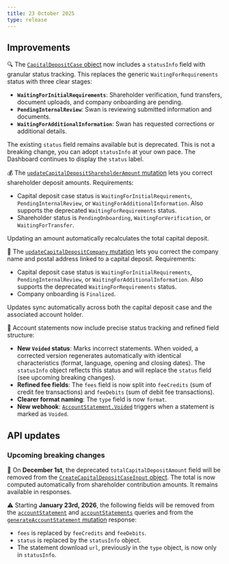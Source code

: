 ```yaml
---
title: 23 October 2025
type: release
---
```


## Improvements

🔍 The [`CapitalDepositCase` object](https://api-reference.swan.io/objects/capital-deposit-case/) now includes a `statusInfo` field with granular status tracking. This replaces the generic `WaitingForRequirements` status with three clear stages:

- **`WaitingForInitialRequirements`**: Shareholder verification, fund transfers, document uploads, and company onboarding are pending.
- **`PendingInternalReview`**: Swan is reviewing submitted information and documents.
- **`WaitingForAdditionalInformation`**: Swan has requested corrections or additional details.

The existing `status` field remains available but is deprecated. This is not a breaking change, you can adopt `statusInfo` at your own pace. The Dashboard continues to display the `status` label.

💰 The [`updateCapitalDepositShareholderAmount` mutation](https://api-reference.swan.io/mutations/update-capital-deposit-shareholder-amount/) lets you correct shareholder deposit amounts. Requirements:

- Capital deposit case status is `WaitingForInitialRequirements`, `PendingInternalReview`, or `WaitingForAdditionalInformation`. Also supports the deprecated `WaitingForRequirements` status.
- Shareholder status is `PendingOnboarding`, `WaitingForVerification`, or `WaitingForTransfer`.

Updating an amount automatically recalculates the total capital deposit.

🏬 The [`updateCapitalDepositCompany` mutation](https://api-reference.swan.io/mutations/update-capital-deposit-company/) lets you correct the company name and postal address linked to a capital deposit. Requirements:

- Capital deposit case status is `WaitingForInitialRequirements`, `PendingInternalReview`, or `WaitingForAdditionalInformation`. Also supports the deprecated `WaitingForRequirements` status.
- Company onboarding is `Finalized`.

Updates sync automatically across both the capital deposit case and the associated account holder.

📄 Account statements now include precise status tracking and refined field structure:

- **New `Voided` status**: Marks incorrect statements. When voided, a corrected version regenerates automatically with identical characteristics (format, language, opening and closing dates). The `statusInfo` object reflects this status and will replace the `status` field (see upcoming breaking changes).
- **Refined fee fields**: The `fees` field is now split into `feeCredits` (sum of credit fee transactions) and `feeDebits` (sum of debit fee transactions).
- **Clearer format naming**: The `type` field is now `format`.
- **New webhook**: [`AccountStatement.Voided`](/developers/using-api/webhooks#events-accounts) triggers when a statement is marked as `Voided`.

## API updates

### Upcoming breaking changes

🧹 On **December 1st**, the deprecated `totalCapitalDepositAmount` field will be removed from the [`CreateCapitalDepositCaseInput` object](https://api-reference.swan.io/inputs/create-capital-deposit-case-input/). The total is now computed automatically from shareholder contribution amounts. It remains available in responses.

⚠️ Starting **January 23rd, 2026**, the following fields will be removed from the [`accountStatement`](https://api-reference.swan.io/queries/account-statement/) and [`accountStatements`](https://api-reference.swan.io/queries/account-statements/) queries and from the [`generateAccountStatement` mutation](https://api-reference.swan.io/mutations/generate-account-statement/) response:

- `fees` is replaced by `feeCredits` and `feeDebits`.
- `status` is replaced by the `statusInfo` object.
- The statement download `url`, previously in the `type` object, is now only in `statusInfo`.